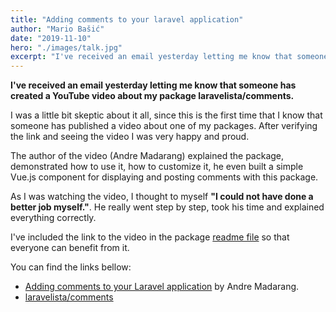 ```yaml
---
title: "Adding comments to your laravel application"
author: "Mario Bašić"
date: "2019-11-10"
hero: "./images/talk.jpg"
excerpt: "I've received an email yesterday letting me know that someone has created a YouTube video about my package laravelista/comments."
---
```


**I've received an email yesterday letting me know that someone has created a YouTube video about my package laravelista/comments.**

I was a little bit skeptic about it all, since this is the first time that I know that someone has published a video about one of my packages. After verifying the link and seeing the video I was very happy and proud.

The author of the video (Andre Madarang) explained the package, demonstrated how to use it, how to customize it, he even built a simple Vue.js component for displaying and posting comments with this package.

As I was watching the video, I thought to myself **"I could not have done a better job myself."**. He really went step by step, took his time and explained everything correctly.

I've included the link to the video in the package [readme file](https://github.com/laravelista/comments#tutorials--articles) so that everyone can benefit from it.

You can find the links bellow:

- [Adding comments to your Laravel application](https://www.youtube.com/watch?v=YhA0CSX1HIg)  by Andre Madarang.
- [laravelista/comments](https://github.com/laravelista/comments)

